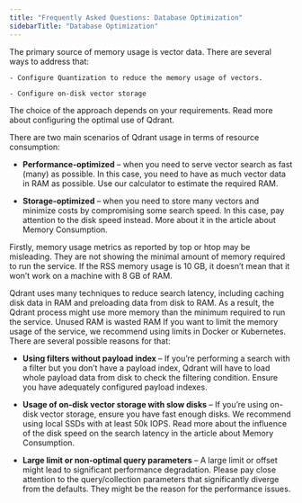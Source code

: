 ---
title: "Frequently Asked Questions: Database Optimization"
sidebarTitle: "Database Optimization"
---

<AccordionGroup>
  <Accordion title="How do I reduce memory usage?">
    The primary source of memory usage is vector data. There are several ways to address that:

    - Configure Quantization to reduce the memory usage of vectors.

    - Configure on-disk vector storage

   The choice of the approach depends on your requirements. Read more about configuring the optimal use of Qdrant.
  </Accordion>

<Accordion title="How do you choose the machine configuration?">
  There are two main scenarios of Qdrant usage in terms of resource consumption:

 - **Performance-optimized** – when you need to serve vector search as fast (many) as possible. In this case, you need to have as much vector data in RAM as possible. Use our calculator to estimate the required RAM.

 - **Storage-optimized** – when you need to store many vectors and minimize costs by compromising some search speed. In this case, pay attention to the disk speed instead. More about it in the article about Memory Consumption.
</Accordion>


<Accordion title="I configured on-disk vector storage, but memory usage is still high. Why?">
Firstly, memory usage metrics as reported by top or htop may be misleading. They are not showing the minimal amount of memory required to run the service. If the RSS memory usage is 10 GB, it doesn’t mean that it won’t work on a machine with 8 GB of RAM.

Qdrant uses many techniques to reduce search latency, including caching disk data in RAM and preloading data from disk to RAM. As a result, the Qdrant process might use more memory than the minimum required to run the service.
<Note>
Unused RAM is wasted RAM
</Note>
If you want to limit the memory usage of the service, we recommend using limits in Docker or Kubernetes.
</Accordion>
<Accordion title="My requests are very slow or time out. What should I do?">
  There are several possible reasons for that:

 - **Using filters without payload index** – If you’re performing a search with a filter but you don’t have a payload index, Qdrant will have to load whole payload data from disk to check the filtering condition. Ensure you have adequately configured payload indexes.

 - **Usage of on-disk vector storage with slow disks** – If you’re using on-disk vector storage, ensure you have fast enough disks. We recommend using local SSDs with at least 50k IOPS. Read more about the influence of the disk speed on the search latency in the article about Memory Consumption.

 - **Large limit or non-optimal query parameters** – A large limit or offset might lead to significant performance degradation. Please pay close attention to the query/collection parameters that significantly diverge from the defaults. They might be the reason for the performance issues.
</Accordion>
</AccordionGroup>
